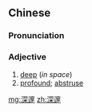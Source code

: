 ==Chinese==
{{zh-forms}}

===Pronunciation===
{{zh-pron
|m=shēnsuì
|c=sam1 seoi6
|mn=qz,xm,zz:chhim-sūi
|cat=a
}}

===Adjective===
{{zh-adj}}

# [[deep]] (''in space'')
# [[profound]]; [[abstruse]]

[[mg:深邃]]
[[zh:深邃]]